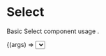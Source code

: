 
<Meta title="Input/Select"
    component={Select}
/>


# Select
Basic Select component usage .

<Canvas>
  <Story
    name="Select"
    height="200px"
    args={{
      label: 'Select',
      disabled: false,
      required: true,
      error: '',
      options: [
        {
          label: 'Test',
          value: 'value',
        },
        {
          label: 'Test2',
          value: 'value2',
        },
      ]
    }}
  >
    {(args) => <Select {...args}/>}
  </Story>
</Canvas>

<ArgsTable story="Select"/>
